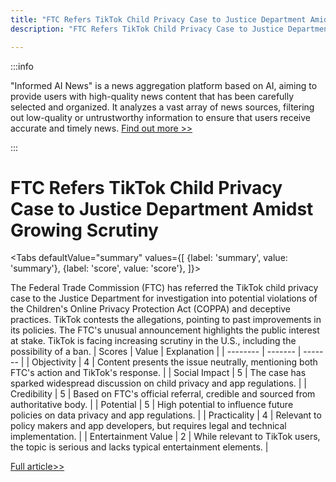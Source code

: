 ```yaml
---
title: "FTC Refers TikTok Child Privacy Case to Justice Department Amidst Growing Scrutiny"
description: "FTC Refers TikTok Child Privacy Case to Justice Department Amidst Growing Scrutiny"

---
```



:::info

"Informed AI News" is a news aggregation platform based on AI, aiming to provide users with high-quality news content that has been carefully selected and organized. It analyzes a vast array of news sources, filtering out low-quality or untrustworthy information to ensure that users receive accurate and timely news.  [Find out more >>](/)

:::

# FTC Refers TikTok Child Privacy Case to Justice Department Amidst Growing Scrutiny


<Tabs
	defaultValue="summary"
	values={[
	{label: 'summary', value: 'summary'},
	{label: 'score', value: 'score'},
]}>
<TabItem value="summary">


The Federal Trade Commission (FTC) has referred the TikTok child privacy case to the Justice Department for investigation into potential violations of the Children's Online Privacy Protection Act (COPPA) and deceptive practices. TikTok contests the allegations, pointing to past improvements in its policies. The FTC's unusual announcement highlights the public interest at stake. TikTok is facing increasing scrutiny in the U.S., including the possibility of a ban.
</TabItem>
<TabItem value="score">
	| Scores     | Value   | Explanation |
	| -------- | ------- | ------- |
	| Objectivity  | 4    | Content presents the issue neutrally, mentioning both FTC's action and TikTok's response.    |
	| Social Impact | 5     | The case has sparked widespread discussion on child privacy and app regulations.    |
	| Credibility    | 5    | Based on FTC's official referral, credible and sourced from authoritative body.    |
	| Potential    | 5    | High potential to influence future policies on data privacy and app regulations.    |
	| Practicality    | 4    | Relevant to policy makers and app developers, but requires legal and technical implementation.    |
	| Entertainment Value    | 2    | While relevant to TikTok users, the topic is serious and lacks typical entertainment elements.    |
</TabItem>
</Tabs>

[Full article>>](https://techcrunch.com/2024/06/18/ftc-refers-tiktok-child-privacy-case-to-justice-department/)
